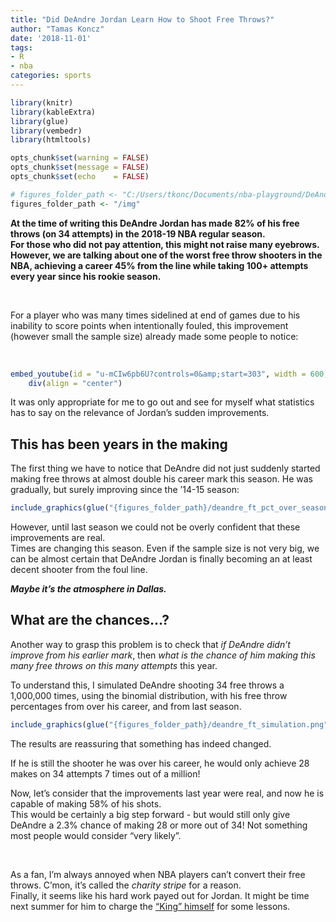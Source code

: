 ```yaml
---
title: "Did DeAndre Jordan Learn How to Shoot Free Throws?"
author: "Tamas Koncz"
date: '2018-11-01'
tags:
- R
- nba
categories: sports
---
```


```r
library(knitr)
library(kableExtra)
library(glue)
library(vembedr)
library(htmltools)

opts_chunk$set(warning = FALSE)
opts_chunk$set(message = FALSE)
opts_chunk$set(echo    = FALSE)

# figures_folder_path <- "C:/Users/tkonc/Documents/nba-playground/DeAndre Jordan Free Throws/Figures"
figures_folder_path <- "/img"
```

**At the time of writing this DeAndre Jordan has made 82% of his free throws (on 34 attempts) in the 2018-19 NBA regular season.**  
**For those who did not pay attention, this might not raise many eyebrows. However, we are talking about one of the worst free throw shooters in the NBA, achieving a career 45% from the line while taking 100+ attempts every year since his rookie season.**  

<br>

For a player who was many times sidelined at end of games due to his inability to score points when intentionally fouled, this improvement (however small the sample size) already made some people to notice:

<br> 

```r
embed_youtube(id = "u-mCIw6pb6U?controls=0&amp;start=303", width = 600, height = 320) %>% 
    div(align = "center")
```

It was only appropriate for me to go out and see for myself what statistics has to say on the relevance of Jordan's sudden improvements.

## This has been years in the making

The first thing we have to notice that DeAndre did not just suddenly started making free throws at almost double his career mark this season. He was gradually, but surely improving since the '14-15 season:

```r
include_graphics(glue("{figures_folder_path}/deandre_ft_pct_over_seasons.png"))
```

However, until last season we could not be overly confident that these improvements are real.  
Times are changing this season. Even if the sample size is not very big, we can be almost certain that DeAndre Jordan is finally becoming an at least decent shooter from the foul line.  

**_Maybe it's the atmosphere in Dallas._**

## What are the chances...?

Another way to grasp this problem is to check that _if DeAndre didn't improve from his earlier mark_, then _what is the chance of him making this many free throws on this many attempts_ this year.

To understand this, I simulated DeAndre shooting 34 free throws a 1,000,000 times, using the binomial distribution, with his free throw percentages from over his career, and from last season.

```r
include_graphics(glue("{figures_folder_path}/deandre_ft_simulation.png"))
```

The results are reassuring that something has indeed changed.  

If he is still the shooter he was over his career, he would only achieve 28 makes on 34 attempts 7 times out of a million!  

Now, let's consider that the improvements last year were real, and now he is capable of making 58% of his shots.  
This would be certainly a big step forward - but would still only give DeAndre a 2.3% chance of making 28 or more out of 34! Not something most people would consider "very likely".  

<br>

As a fan, I'm always annoyed when NBA players can't convert their free throws. C'mon, it's called the _charity stripe_ for a reason.  
Finally, it seems like his hard work payed out for Jordan. It might be time next summer for him to charge the ["King" himself](https://www.youtube.com/watch?v=ejaGxutMepo) for some lessons.